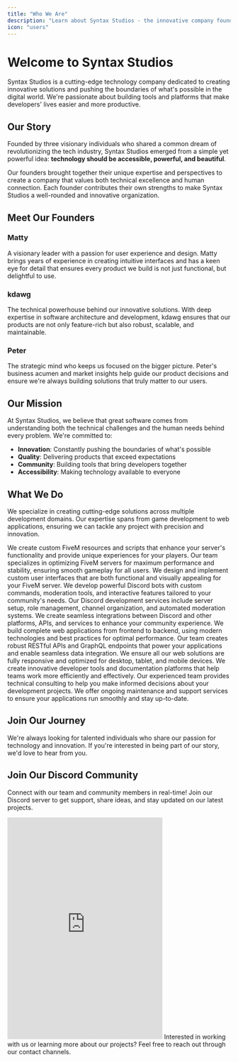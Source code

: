 ```yaml
---
title: "Who We Are"
description: "Learn about Syntax Studios - the innovative company founded by Matty, kdawg, and Peter"
icon: "users"
---
```


# Welcome to Syntax Studios

Syntax Studios is a cutting-edge technology company dedicated to creating innovative solutions and pushing the boundaries of what's possible in the digital world. We're passionate about building tools and platforms that make developers' lives easier and more productive.

## Our Story

Founded by three visionary individuals who shared a common dream of revolutionizing the tech industry, Syntax Studios emerged from a simple yet powerful idea: **technology should be accessible, powerful, and beautiful**.

Our founders brought together their unique expertise and perspectives to create a company that values both technical excellence and human connection. Each founder contributes their own strengths to make Syntax Studios a well-rounded and innovative organization.

## Meet Our Founders

### Matty
A visionary leader with a passion for user experience and design. Matty brings years of experience in creating intuitive interfaces and has a keen eye for detail that ensures every product we build is not just functional, but delightful to use.

### kdawg
The technical powerhouse behind our innovative solutions. With deep expertise in software architecture and development, kdawg ensures that our products are not only feature-rich but also robust, scalable, and maintainable.

### Peter
The strategic mind who keeps us focused on the bigger picture. Peter's business acumen and market insights help guide our product decisions and ensure we're always building solutions that truly matter to our users.

## Our Mission

At Syntax Studios, we believe that great software comes from understanding both the technical challenges and the human needs behind every problem. We're committed to:

- **Innovation**: Constantly pushing the boundaries of what's possible
- **Quality**: Delivering products that exceed expectations
- **Community**: Building tools that bring developers together
- **Accessibility**: Making technology available to everyone

## What We Do

We specialize in creating cutting-edge solutions across multiple development domains. Our expertise spans from game development to web applications, ensuring we can tackle any project with precision and innovation.

<Expandable title="FiveM Development">
  <ResponseField name="Custom Resources" type="string">
    We create custom FiveM resources and scripts that enhance your server's functionality and provide unique experiences for your players.
    </ResponseField>
  <ResponseField name="Server Optimization" type="string">
    Our team specializes in optimizing FiveM servers for maximum performance and stability, ensuring smooth gameplay for all users.
    </ResponseField>
  <ResponseField name="UI/UX Design" type="string">
    We design and implement custom user interfaces that are both functional and visually appealing for your FiveM server.
    </ResponseField>
  </Expandable>

<Expandable title="Discord Development">
  <ResponseField name="Custom Bots" type="string">
    We develop powerful Discord bots with custom commands, moderation tools, and interactive features tailored to your community's needs.
</ResponseField>
  <ResponseField name="Server Management" type="string">
    Our Discord development services include server setup, role management, channel organization, and automated moderation systems.
    </ResponseField>
  <ResponseField name="Integration Solutions" type="string">
    We create seamless integrations between Discord and other platforms, APIs, and services to enhance your community experience.
    </ResponseField>
  </Expandable>

<Expandable title="Web Development">
  <ResponseField name="Full-Stack Applications" type="string">
    We build complete web applications from frontend to backend, using modern technologies and best practices for optimal performance.
    </ResponseField>
  <ResponseField name="API Development" type="string">
    Our team creates robust RESTful APIs and GraphQL endpoints that power your applications and enable seamless data integration.
    </ResponseField>
  <ResponseField name="Responsive Design" type="string">
    We ensure all our web solutions are fully responsive and optimized for desktop, tablet, and mobile devices.
    </ResponseField>
  </Expandable>

<Expandable title="Additional Services">
  <ResponseField name="Developer Tools" type="string">
    We create innovative developer tools and documentation platforms that help teams work more efficiently and effectively.
    </ResponseField>
  <ResponseField name="Consulting" type="string">
    Our experienced team provides technical consulting to help you make informed decisions about your development projects.
    </ResponseField>
  <ResponseField name="Maintenance & Support" type="string">
    We offer ongoing maintenance and support services to ensure your applications run smoothly and stay up-to-date.
        </ResponseField>
      </Expandable>

## Join Our Journey

We're always looking for talented individuals who share our passion for technology and innovation. If you're interested in being part of our story, we'd love to hear from you.

## Join Our Discord Community

Connect with our team and community members in real-time! Join our Discord server to get support, share ideas, and stay updated on our latest projects.

<iframe 
  src="https://discord.com/widget?id=1408020602077315082&theme=dark" 
  width="350" 
  height="500" 
  allowtransparency="true" 
  frameborder="0" 
  sandbox="allow-popups allow-popups-to-escape-sandbox allow-same-origin allow-scripts"
  style={{ width: '100%', maxWidth: '350px', borderRadius: '0.5rem' }}
></iframe>

<Note>
Interested in working with us or learning more about our projects? Feel free to reach out through our contact channels.
</Note>